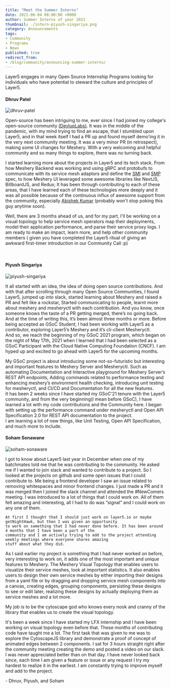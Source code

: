 ```yaml
---
title: "Meet the Summer Interns"
date: 2021-06-04 08:00:00 +0000
author: Summer Interns of year 2021
thumbnail: ./intern-piyush-singariya.png
category: Announcements
tags:
- Community
- Programs
- News
published: true
redirect_from:
- /blog/community/announcing-summer-interns/
---
```





<BlogWrapper>

  <div className="intro">
    <p>
      Layer5 engages in many
      <Link className="blog" to="/careers/programs">Open Source Internship Programs</Link> looking for individuals who
      have potential to steward the culture and principles of Layer5.</p>
  </div>

  <h4>
    <Link className="invert" to="/community/members/dhruv-patel">
    Dhruv Patel
    </Link>
  </h4>
  <img src={ Dhruv } class="image-right" alt="dhruv-patel" />
  <p>
    Open-source has been intriguing to me, ever since I had joined my college's open-source community <a
      href="https://github.com/devlup-labs/">(DevlupLabs)</a>. It
    was in the middle of the pandemic, with my mind trying to find an escape, that I stumbled upon Layer5, and in that
    week itself I had a PR up and found myself demo'ing it in the very next community meeting. It was a very minor PR
    (in retrospect), making some UI changes for Meshery. With a very welcoming and helpful community and so many things
    to explore, there was no turning back.
  </p>
  <p>
    I started learning more about the projects in Layer5 and its tech stack. From how Meshery Backend was working and
    using gRPC and protobufs to communicate with its service mesh adaptors and define the <a
      href="https://layer5.io/projects/service-mesh-interface-conformance">SMI</a> and <a
      href="https://layer5.io/projects/service-mesh-performance">SMP</a> spec, to how
    Meshery UI leveraged some awesome libraries like NextJS, BillboardJS, and Redux; It has been through contributing to
    each of these areas, that I have learned each of these technologies more deeply and it was all possible because of
    the continuous influx of awesome support from the community, especially <a
      href="https://layer5.io/community/members/abishek-kumar">Abishek Kumar</a> (probably won't stop poking
    this guy anytime soon).
  </p>
  <p>
    Well, there are 3 months ahead of us, and for my part, I'll be working on a visual topology to help service mesh
    operators map their deployments, model their application performance, and parse their service proxy logs. I am ready
    to make an impact, learn more, and help other community members ( given you have completed the Layer5 ritual of
    giving an awkward first-timer introduction in our Community Call :p)
  </p>
  <br />
  <h4>
    <Link className="invert" to="/community/members/piyush-singariya">
    Piyush Singariya
    </Link>
  </h4>
  <img src={ Piyush } class="image-right" alt="piyush-singariya" />
  <p>
    It all started with an idea, the idea of doing open source contributions. And with that after scrolling through many
    Open Source Communities, I found Layer5, jumped up into slack, started learning about Meshery and raised a PR and
    felt like a rockstar, Started communicating to people, learnt more about meshery and mesheryctl with each
    contribution. And you know, once someone knows the taste of a PR getting merged, there’s no going back.
    <br />
    And at the time of writing this, it’s been almost three months or more. Before being accepted as GSoC Student, I had
    been working with Layer5 as a contributor, exploring Layer5’s Meshery and it’s cli-client Mesheryctl.
    <br />
    And so, we reach the beginning of my GSoC 2021 program, which began on the night of May 17th, 2021 when I learned
    that I had been selected as a GSoC Participant with the Cloud Native Computing Foundation (CNCF). I am hyped up and
    excited to go ahead with Layer5 for the upcoming months.

  </p>
  <p>
    My GSoC project is about introducing some not-so-futuristic but interesting and important features to Meshery Server
    and Mesheryctl. Such as automating Documentation and Interactive playground for Meshery Server’s REST API endpoints,
    Adding commands related to performance testing and enhancing meshery’s environment health checking, introducing unit
    testing for mesheryctl, and CI/CD and Documentation for all the new features.
    <br />
    It has been 2 weeks since I have started my GSoC’21 tenure with the Layer5 community, and from the very beginning(I
    mean before GSoC), I have learned a lot with my code contributions and the Community here. I began with setting up
    the performance command under mesheryctl and Open API Specification 2.0 for REST API documentation to the project.
    <br />
    I am learning a lot of new things, like Unit Testing, Open API Specification, and much more to include.

  </p>

  <h4>
    <Link className="invert" to="/community/members/soham-sonawane"> Soham Sonawane </Link>
  </h4>
  <img src={ Soham } class="image-right" alt="soham-sonaware" />
  <p>
    I got to know about Layer5 last year in December when one of my batchmates told me that he was contributing to the
    community. He asked me if I wanted to join slack and wanted to contribute to a project. So I looked at the projects
    on github and some open issues that I could contribute to. Me being a frontend developer I saw an issue related to
    removing whitespaces and minor frontend changes. I just made a PR and it was merged then I joined the slack channel
    and attended the #NewComers meeting. I was introduced to a lot of things that I could work on. All of them felt
    amazing and interesting, all I had to do was “signal” and I could work on any one of them.
    
    At first I thought that I should just work on layer5.io or maybe getNightHawk, but then I was given an opportunity
    to work on something that I had never done before. It has been around 4 months that I have been a part of the
    community and I am actively trying to add to the project attending weekly meetings where everyone shares amazing
    stuff about what they did.
  </p>
  <p>
    As I said earlier my project is something that I had never worked on before, very interesting to work on, it adds one of the most important and unique features to Meshery. The Meshery Visual Topology that enables users to visualize their service meshes, look at important statistics. It also enables users to design their own service meshes by either importing their designs from a yaml file or by dragging and dropping service mesh components into a canvas, creating edges, grouping components, persisting these designs to see or edit later, realizing these designs by actually deploying them as service meshes and a lot more.

My job is to be the cytoscape god who knows every nook and cranny of the library that enables us to create the visual topology.
 
It's been a week since I have started my LFX internship and I have been working on visual topology even before that. These months of contributing code have taught me a lot. The first task that was given to me was to explore the CytoscapeJS library and demonstrate a proof of concept of animated edges between 2 components. I sat for 3 hours straight right after the community meeting creating the demo and posted a video on our slack. I was never appreciated better than on that day. I have never looked back since, each time I am given a feature or issue or any request I try my hardest to realize it in the earliest. I am constantly trying to improve myself and add to the project.


  </p>

  \- Dhruv, Piyush, and Soham

</BlogWrapper>

